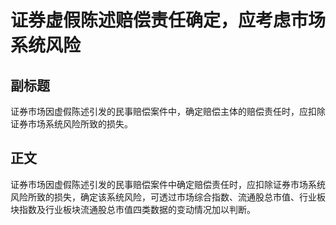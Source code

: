 # 证券虚假陈述赔偿责任确定，应考虑市场系统风险
## 副标题
证券市场因虚假陈述引发的民事赔偿案件中，确定赔偿主体的赔偿责任时，应扣除证券市场系统风险所致的损失。
## 正文
证券市场因虚假陈述引发的民事赔偿案件中确定赔偿责任时，应扣除证券市场系统风险所致的损失，确定该系统风险，可透过市场综合指数、流通股总市值、行业板块指数及行业板块流通股总市值四类数据的变动情况加以判断。